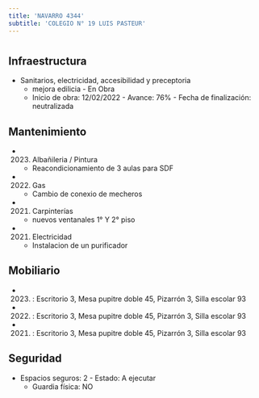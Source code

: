 ```yaml
---
title: 'NAVARRO 4344'
subtitle: 'COLEGIO N° 19 LUIS PASTEUR'
---
```


#
## Infraestructura

* Sanitarios, electricidad, accesibilidad y preceptoria 
    + mejora edilicia - En Obra 
    + Inicio de obra: 12/02/2022 - Avance: 76% - Fecha de finalización: neutralizada 






## Mantenimiento

*  (2023) Albañileria / Pintura 
    + Reacondicionamiento de 3 aulas para SDF

*  (2022) Gas 
    + Cambio de conexio de mecheros

*  (2021) Carpinterías 
    + nuevos ventanales 1° Y 2° piso

*  (2021) Electricidad 
    + Instalacion de un purificador





## Mobiliario

*  (2023) : Escritorio 3, Mesa pupitre doble 45, Pizarrón 3, Silla escolar 93 

*  (2022) : Escritorio 3, Mesa pupitre doble 45, Pizarrón 3, Silla escolar 93 

*  (2021) : Escritorio 3, Mesa pupitre doble 45, Pizarrón 3, Silla escolar 93 





## Seguridad

*  Espacios seguros: 2 - Estado: A ejecutar 
    + Guardia física: NO



